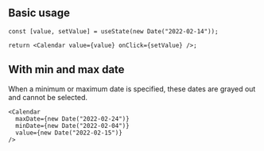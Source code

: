 


## Basic usage

<Preview>
  <DemoCalendar />
</Preview>

```tsx
const [value, setValue] = useState(new Date("2022-02-14"));

return <Calendar value={value} onClick={setValue} />;
```

## With min and max date

When a minimum or maximum date is specified, these dates are grayed out and cannot be selected.

<Preview isInteractive={false}>
  <Calendar
    maxDate={new Date("2022-02-24")}
    minDate={new Date("2022-02-04")}
    value={new Date("2022-02-15")}
  />
</Preview>

```tsx
<Calendar
  maxDate={new Date("2022-02-24")}
  minDate={new Date("2022-02-04")}
  value={new Date("2022-02-15")}
/>
```
